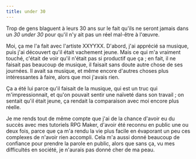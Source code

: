 ```yaml
---
title: under 30
---
```


Trop de gens blaguent à leurs 30 ans sur le fait qu'ils ne seront jamais dans un _30 under 30_ pour qu'il n'y ait pas un réel mal-être à l'œuvre.

Moi, ça me l'a fait avec l'artiste <abbr>XXYYXX</abbr>. D'abord, j'ai apprécié sa musique, puis j'ai découvert qu'il était vachement jeune. Mais ce qui m'a vraiment touché, c'était de voir qu'il n'était pas si productif que ça ; en fait, il ne faisait pas beaucoup de musique, il faisait sans doute autre chose de ses journées. Il avait sa musique, et même encore d'autres choses plus intéressantes à faire, alors que moi j'avais rien.

Ça a été lui parce qu'il faisait de la musique, qui est un truc qui m'impressionnait, et qu'on pouvait sentir une naïveté dans son travail ; on sentait qu'il était jeune, ça rendait la comparaison avec moi encore plus réelle.

Je me rends tout de même compte que j'ai de la chance d'avoir eu du succès avec mes tutoriels RPG Maker, d'avoir été reconnu en public une ou deux fois, parce que ça m'a rendu la vie plus facile en évaporant un peu ces complexes de n'avoir rien accompli. Cela m'a aussi donné beaucoup de confiance pour prendre la parole en public, alors que sans ça, vu mes difficultés en société, je n'aurais pas donné cher de ma peau.
